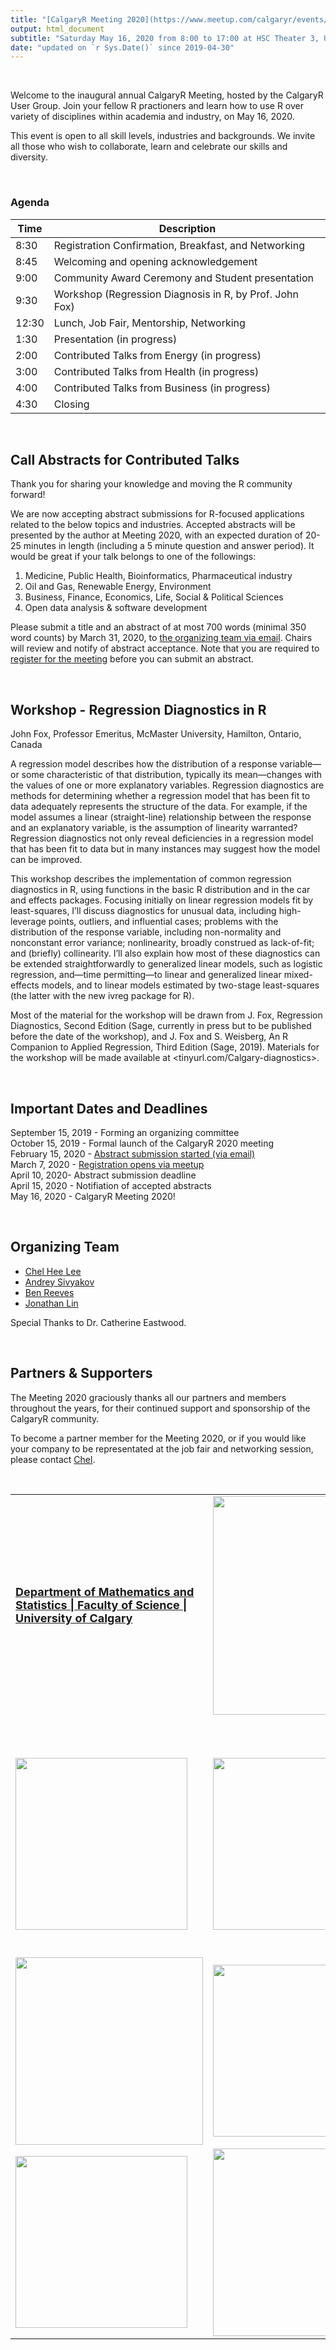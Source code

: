 ```yaml
---
title: "[CalgaryR Meeting 2020](https://www.meetup.com/calgaryr/events/269259717/){target='_blank'}"
output: html_document
subtitle: "Saturday May 16, 2020 from 8:00 to 17:00 at HSC Theater 3, University of Calgary"
date: "updated on `r Sys.Date()` since 2019-04-30"
---
```



<br>

Welcome to the inaugural annual CalgaryR Meeting, hosted by the CalgaryR User Group. Join your fellow R practioners and learn how to use R over variety of disciplines within academia and industry, on May 16, 2020.

This event is open to all skill levels, industries and backgrounds. We invite all those who wish to collaborate, learn and celebrate our skills and diversity.

<br>

### Agenda 

| Time  | Description |
|-------|----------------------------|
| 8:30  | Registration Confirmation, Breakfast, and Networking | 
| 8:45  | Welcoming and opening acknowledgement |
| 9:00  | Community Award Ceremony and Student presentation | 
| 9:30  | Workshop (Regression Diagnosis in R, by Prof. John Fox) | 
| 12:30 | Lunch, Job Fair, Mentorship, Networking | 
| 1:30  | Presentation (in progress) |  
| 2:00  | Contributed Talks from Energy (in progress) | 
| 3:00  | Contributed Talks from Health (in progress)| 
| 4:00  | Contributed Talks from Business (in progress)| 
| 4:30  | Closing |


<br>


## Call Abstracts for Contributed Talks

Thank you for sharing your knowledge and moving the R community forward!

We are now accepting abstract submissions for R-focused applications related to the below topics and industries. Accepted abstracts will be presented by the author at Meeting 2020, with an expected duration of 20-25 minutes in length (including a 5 minute question and answer period). It would be great if your talk belongs to one of the followings:

1. Medicine, Public Health, Bioinformatics, Pharmaceutical industry  
2. Oil and Gas, Renewable Energy, Environment 
3. Business, Finance, Economics, Life, Social & Political Sciences 
4. Open data analysis & software development  

Please submit a title and an abstract of at most 700 words (minimal 350 word counts) by March 31, 2020, to [the organizing team via email](mailto:chelhee.lee@ucalgary.ca).  Chairs will review and notify of abstract acceptance.  Note that you are required to [register for the meeting](https://www.meetup.com/calgaryr/events/269259717/){target="_blank"} before you can submit an abstract.

<br>


## Workshop - **Regression Diagnostics in R**

John Fox, Professor Emeritus, McMaster University, Hamilton, Ontario, Canada

A regression model describes how the distribution of a response variable---or some characteristic of that distribution, typically its mean---changes with the values of one or more explanatory variables. Regression diagnostics are methods for determining whether a regression model that has been fit to data adequately represents the structure of the data.  For example, if the model assumes a linear (straight-line) relationship between the response and an explanatory variable, is the assumption of linearity warranted? Regression diagnostics not only reveal deficiencies in a regression model that has been fit to data but in many instances may suggest how the model can be improved.

This workshop describes the implementation of common regression diagnostics in R, using functions in the basic R distribution and in the car and effects packages. Focusing initially on linear regression models fit by least-squares, I'll discuss diagnostics for unusual data, including high-leverage points, outliers, and influential cases; problems with the distribution of the response variable, including non-normality and nonconstant error variance; nonlinearity, broadly construed as lack-of-fit; and (briefly) collinearity. I'll also explain how most of these diagnostics can be extended straightforwardly to generalized linear models, such as logistic regression, and---time permitting---to linear and generalized linear mixed-effects models, and to linear models estimated by two-stage least-squares (the latter with the new ivreg package for R).

Most of the material for the workshop will be drawn from J. Fox, Regression Diagnostics, Second Edition (Sage, currently in press but to be published before the date of the workshop), and J. Fox and S. Weisberg, An R Companion to Applied Regression, Third Edition (Sage, 2019).  Materials for the workshop will be made available at <tinyurl.com/Calgary-diagnostics>.

<br>

## Important Dates and Deadlines

September 15, 2019 - Forming an organizing committee <br>
October 15, 2019 - Formal launch of the CalgaryR 2020 meeting <br>
February 15, 2020 - [Abstract submission started (via email)](mailto:chelhee.lee@ucalgary.ca)  <br>
March 7, 2020 - [Registration opens via meetup](https://www.meetup.com/calgaryr/events/269259717/){target="_blank"} <br>
April 10, 2020- Abstract submission deadline <br>
April 15, 2020 - Notifiation of accepted abstracts <br>
May 16, 2020 - CalgaryR Meeting 2020! <br>


<br>

## Organizing Team 

* [Chel Hee Lee](mailto:chelhee.lee@ucalgary.ca)
* [Andrey Sivyakov](mailto:asivyakov@suncor.com)
* [Ben Reeves](mailto:breeves@viewpointgroup.ca)
* [Jonathan Lin](mailto:hello@jonlin.ca)

Special Thanks to Dr. Catherine Eastwood.

<br> 

## Partners & Supporters

The Meeting 2020 graciously thanks all our partners and members throughout the years, for their continued support and sponsorship of the CalgaryR community.

To become a partner member for the Meeting 2020, or if you would like your company to be representated at the job fair and networking session, please contact [Chel](mailto:chelhee.lee@ucalgary.ca). 

<br>


<table>
<tr>
<td width="350">
<font size="4">  <b>[Department of Mathematics and Statistics | Faculty of Science | University of Calgary](http://math.ucalgary.ca/){target="_blank"}</b>  </font> 
</td>
<td width="400">
[![](./img/ucchi.jpg){width=350px}](https://cumming.ucalgary.ca/centres/centre-health-informatics){target="_blank"}
</td>
<td width="350">
[![](./img/RConsortium_Horizontal_Pantone.png){width=290px}](https://www.r-consortium.org/){target="_blank"}
</td>
</tr>


<tr> <td> &nbsp; </td> <td> </td> <td> </td> </tr>

<tr>
<td>
[![](./img/webhorizfulllarge.png){width=275px}](https://www.pims.math.ca/){target="_blank"}
</td>
<td>
[![](./img/medlior.png){width=275px}](https://www.medlior.com/?doing_wp_cron=1580355585.6735188961029052734375){target="_blank"}
</td>
<td>
[![](./img/viewpointgroup.png){width=350px}](https://www.viewpointresearch.ca/){target="_blank"}
</td>
</tr>

<tr>
<td>
[![](./img/ucbc.png){width=300px}](https://obrieniph.ucalgary.ca/research/centres-programs-research-groups-and-units/biostatistics-centre-ucbc){target="_blank"}
</td>
<td>
[![](./img/cybera.png){width=275px}](https://www.cybera.ca/){target="_blank"}
</td>
<td>
[![](./img/sas.png){width=275px}](https://www.sas.com/en_ca/home.html#){target="_blank"}
</td>
</tr>

<tr>
<td>
[![](./img/pydata.png){width=275}](https://www.meetup.com/PyData-Calgary/){target="_blank"}
</td>
<td>
[![](./img/rstudio.png){width=300px}](https://rstudio.com/){target="_blank"}
</td>
<td>
[![](./img/tm.png){width=300px}](https://www.teachingmedicine.com/){target="_blank"}
</td>
</tr>


</table>





